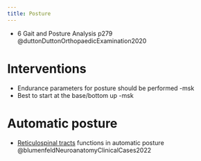 ```yaml
---
title: Posture
---
```



:::{.callout title="To read"}

- 6 Gait and Posture Analysis p279 @duttonDuttonOrthopaedicExamination2020

:::


# Interventions

- Endurance parameters for posture should be performed -msk
- Best to start at the base/bottom up -msk


# Automatic posture {#automatic}

- [Reticulospinal tracts]({{< var ref-reticulospinal-tract.path >}}) functions in automatic posture  @blumenfeldNeuroanatomyClinicalCases2022